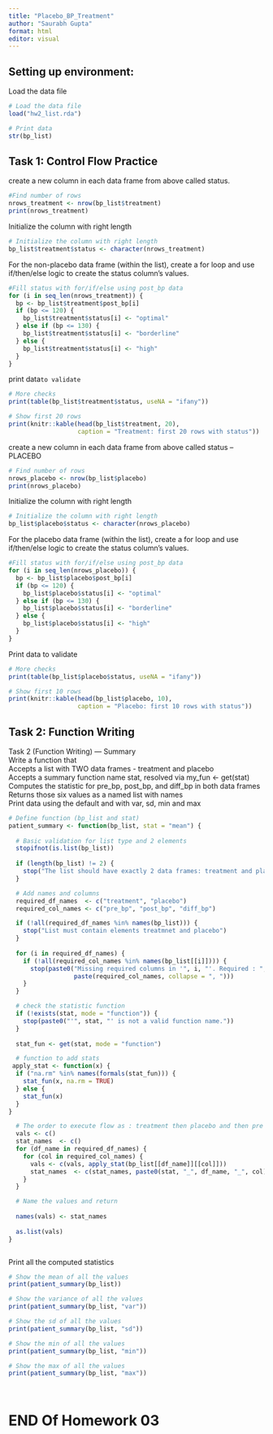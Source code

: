 ```yaml
---
title: "Placebo_BP_Treatment"
author: "Saurabh Gupta"
format: html
editor: visual
---
```


## Setting up environment:

Load the data file

```r
# Load the data file
load("hw2_list.rda")
```

```r
# Print data
str(bp_list)
```

## Task 1: Control Flow Practice

create a new column in each data frame from above called status. 

```r
#Find number of rows
nrows_treatment <- nrow(bp_list$treatment)
print(nrows_treatment)
```

Initialize the column with right length

```r
# Initialize the column with right length 
bp_list$treatment$status <- character(nrows_treatment)
```

For the non-placebo data frame (within the list), create a for loop and use if/then/else logic to create the status column’s values.

```r
#Fill status with for/if/else using post_bp data
for (i in seq_len(nrows_treatment)) {
  bp <- bp_list$treatment$post_bp[i]
  if (bp <= 120) {
    bp_list$treatment$status[i] <- "optimal"
  } else if (bp <= 130) {
    bp_list$treatment$status[i] <- "borderline"
  } else {
    bp_list$treatment$status[i] <- "high"
  }
}
```

print data`to validate`

```r
# More checks
print(table(bp_list$treatment$status, useNA = "ifany"))
```

```r
# Show first 20 rows 
print(knitr::kable(head(bp_list$treatment, 20), 
                   caption = "Treatment: first 20 rows with status"))
```

create a new column in each data frame from above called status – PLACEBO

```r
# Find number of rows
nrows_placebo <- nrow(bp_list$placebo)
print(nrows_placebo)
```

Initialize the column with right length

```r
# Initialize the column with right length 
bp_list$placebo$status <- character(nrows_placebo)
```

For the placebo data frame (within the list), create a for loop and use if/then/else logic to create the status column’s values.

```r
#Fill status with for/if/else using post_bp data
for (i in seq_len(nrows_placebo)) {
  bp <- bp_list$placebo$post_bp[i]
  if (bp <= 120) {
    bp_list$placebo$status[i] <- "optimal"
  } else if (bp <= 130) {
    bp_list$placebo$status[i] <- "borderline"
  } else {
    bp_list$placebo$status[i] <- "high"
  }
}
```

Print data to validate

```r
# More checks
print(table(bp_list$placebo$status, useNA = "ifany"))
```

```r
# Show first 10 rows 
print(knitr::kable(head(bp_list$placebo, 10), 
                   caption = "Placebo: first 10 rows with status"))
```

## Task 2: Function Writing

Task 2 (Function Writing) — Summary\
Write a function that\
Accepts a list with TWO data frames - treatment and placebo\
Accepts a summary function name stat, resolved via my_fun \<- get(stat)\
Computes the statistic for pre_bp, post_bp, and diff_bp in both data frames\
Returns those six values as a named list with names\
Print data using the default and with var, sd, min and max

```r
# Define function (bp_list and stat)
patient_summary <- function(bp_list, stat = "mean") {
  
  # Basic validation for list type and 2 elements
  stopifnot(is.list(bp_list))
  
  if (length(bp_list) != 2) {
    stop("The list should have exactly 2 data frames: treatment and placebo data.")
  }

  # Add names and columns
  required_df_names  <- c("treatment", "placebo")
  required_col_names <- c("pre_bp", "post_bp", "diff_bp")

  if (!all(required_df_names %in% names(bp_list))) {
    stop("List must contain elements treatmnet and placebo")
  }
  
  for (i in required_df_names) {
    if (!all(required_col_names %in% names(bp_list[[i]]))) {
      stop(paste0("Missing required columns in '", i, "'. Required : ", 
                  paste(required_col_names, collapse = ", ")))
    }
  }

  # check the statistic function
  if (!exists(stat, mode = "function")) {
    stop(paste0("'", stat, "' is not a valid function name."))
  }
  
  stat_fun <- get(stat, mode = "function")

  # function to add stats
 apply_stat <- function(x) {
  if ("na.rm" %in% names(formals(stat_fun))) {
    stat_fun(x, na.rm = TRUE)
  } else {
    stat_fun(x)
  }
}

  # The order to execute flow as : treatment then placebo and then pre -> post -> diff
  vals <- c()
  stat_names  <- c()
  for (df_name in required_df_names) {
    for (col in required_col_names) {
      vals <- c(vals, apply_stat(bp_list[[df_name]][[col]]))
      stat_names  <- c(stat_names, paste0(stat, "_", df_name, "_", col))
    }
  }

  # Name the values and return
  
  names(vals) <- stat_names
  
  as.list(vals)
}



```

Print all the computed statistics

```r
# Show the mean of all the values
print(patient_summary(bp_list)) 

# Show the variance of all the values
print(patient_summary(bp_list, "var"))

# Show the sd of all the values
print(patient_summary(bp_list, "sd"))

# Show the min of all the values
print(patient_summary(bp_list, "min"))

# Show the max of all the values
print(patient_summary(bp_list, "max")) 

 
```

# END Of Homework 03

## 
